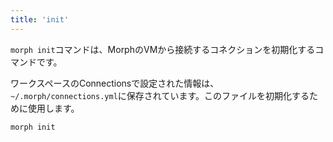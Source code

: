 ```yaml
---
title: 'init'
---
```


`morph init`コマンドは、MorphのVMから接続するコネクションを初期化するコマンドです。

ワークスペースのConnectionsで設定された情報は、`~/.morph/connections.yml`に保存されています。このファイルを初期化するために使用します。

```bash Shell
morph init
```
